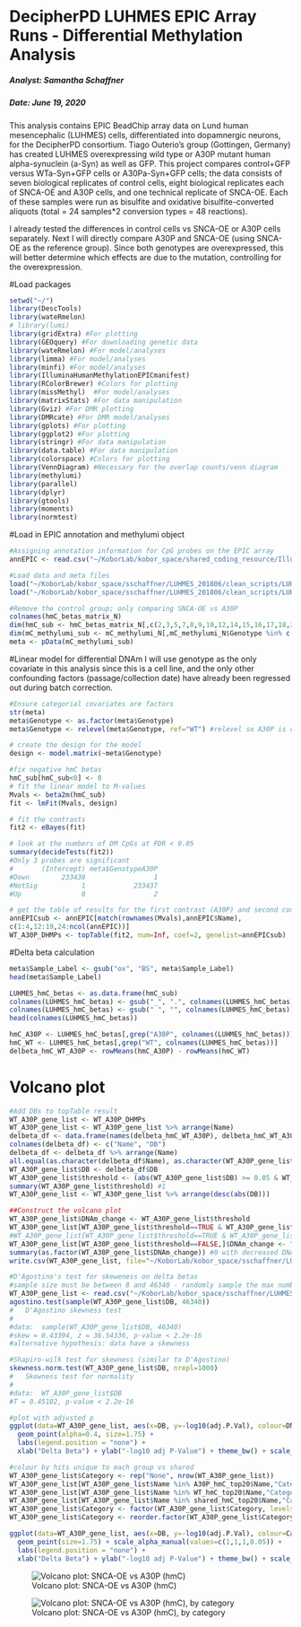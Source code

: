 DecipherPD LUHMES EPIC Array Runs - Differential Methylation Analysis
================================

##### Analyst: Samantha Schaffner
##### Date: June 19, 2020

This analysis contains EPIC BeadChip array data on Lund human mesencephalic (LUHMES) cells, differentiated into dopamnergic neurons, for the DecipherPD consortium. Tiago Outerio's group (Gottingen, Germany) has created LUHMES overexpressing wild type or A30P mutant human alpha-synuclein (a-Syn) as well as GFP. This project compares control+GFP versus WTa-Syn+GFP cells or A30Pa-Syn+GFP cells; the data consists of seven biological replicates of control cells, eight biological replicates each of SNCA-OE and A30P cells, and one technical replicate of SNCA-OE. Each of these samples were run as bisulfite and oxidative bisulfite-converted aliquots (total = 24 samples*2 conversion types = 48 reactions).

I already tested the differences in control cells vs SNCA-OE or A30P cells separately. Next I will directly compare A30P and SNCA-OE (using SNCA-OE as the reference group). Since both genotypes are overexpressed, this will better determine which effects are due to the mutation, controlling for the overexpression.

#Load packages
```r
setwd("~/")
library(DescTools)
library(wateRmelon)
# library(lumi)
library(gridExtra) #For plotting
library(GEOquery) #For downloading genetic data
library(wateRmelon) #For model/analyses
library(limma) #For model/analyses
library(minfi) #For model/analyses
library(IlluminaHumanMethylationEPICmanifest)
library(RColorBrewer) #Colors for plotting
library(missMethyl)  #For model/analyses
library(matrixStats) #For data manipulation
library(Gviz) #For DMR plotting
library(DMRcate) #For DMR model/analyses
library(gplots) #For plotting
library(ggplot2) #For plotting
library(stringr) #For data manipulation
library(data.table) #For data manipulation
library(colorspace) #Colors for plotting
library(VennDiagram) #Necessary for the overlap counts/venn diagram
library(methylumi)
library(parallel)
library(dplyr)
library(gtools)
library(moments)
library(normtest)
```

#Load in EPIC annotation and methylumi object
```r
#Assigning annotation information for CpG probes on the EPIC array
annEPIC <- read.csv("~/KoborLab/kobor_space/shared_coding_resource/Illumina_EPIC/EPIC_KH_Annotation.csv", row.names = 1)

#Load data and meta files
load("~/KoborLab/kobor_space/sschaffner/LUHMES_201806/clean_scripts/LUHMES_mC_clean_SS_06182020.RData")
load("~/KoborLab/kobor_space/sschaffner/LUHMES_201806/clean_scripts/LUHMES_hmC_clean_SS_06182020.RData")

#Remove the control group; only comparing SNCA-OE vs A30P
colnames(hmC_betas_matrix_N)
dim(hmC_sub <- hmC_betas_matrix_N[,c(2,3,5,7,8,9,10,12,14,15,16,17,18,20,21,23)]) #16
dim(mC_methylumi_sub <- mC_methylumi_N[,mC_methylumi_N$Genotype %in% c("WT", "A30P")]) #16
meta <- pData(mC_methylumi_sub)
```

#Linear model for differential DNAm
I will use genotype as the only covariate in this analysis since this is a cell line, and the only other confounding factors (passage/collection date) have already been regressed out during batch correction.
```r
#Ensure categorial covariates are factors
str(meta)
meta$Genotype <- as.factor(meta$Genotype)
meta$Genotype <- relevel(meta$Genotype, ref="WT") #relevel so A30P is compared to WT

# create the design for the model
design <- model.matrix(~meta$Genotype)

#fix negative hmC betas
hmC_sub[hmC_sub<0] <- 0
# fit the linear model to M-values
Mvals <- beta2m(hmC_sub)
fit <- lmFit(Mvals, design)

# fit the contrasts
fit2 <- eBayes(fit)

# look at the numbers of DM CpGs at FDR < 0.05
summary(decideTests(fit2))
#Only 3 probes are significant
#       (Intercept) meta$GenotypeA30P
#Down        233439                 1
#NotSig           1            233437
#Up               0                 2

# get the table of results for the first contrast (A30P) and second contrast (WT)
annEPICsub <- annEPIC[match(rownames(Mvals),annEPIC$Name),
c(1:4,12:19,24:ncol(annEPIC))]
WT_A30P_DHMPs <- topTable(fit2, num=Inf, coef=2, genelist=annEPICsub)
```

#Delta beta calculation
```r
meta$Sample_Label <- gsub("ox", "BS", meta$Sample_Label)
head(meta$Sample_Label)

LUHMES_hmC_betas <- as.data.frame(hmC_sub)
colnames(LUHMES_hmC_betas) <- gsub("_", ".", colnames(LUHMES_hmC_betas))
colnames(LUHMES_hmC_betas) <- gsub(" ", "", colnames(LUHMES_hmC_betas))
head(colnames(LUHMES_hmC_betas))

hmC_A30P <- LUHMES_hmC_betas[,grep("A30P", colnames(LUHMES_hmC_betas))]
hmC_WT <- LUHMES_hmC_betas[,grep("WT", colnames(LUHMES_hmC_betas))]
delbeta_hmC_WT_A30P <- rowMeans(hmC_A30P) - rowMeans(hmC_WT)
```

# Volcano plot
```r
#Add DBs to topTable result
WT_A30P_gene_list <- WT_A30P_DHMPs
WT_A30P_gene_list <- WT_A30P_gene_list %>% arrange(Name)
delbeta_df <- data.frame(names(delbeta_hmC_WT_A30P), delbeta_hmC_WT_A30P)
colnames(delbeta_df) <- c("Name", "DB")
delbeta_df <- delbeta_df %>% arrange(Name)
all.equal(as.character(delbeta_df$Name), as.character(WT_A30P_gene_list$Name))
WT_A30P_gene_list$DB <- delbeta_df$DB
WT_A30P_gene_list$threshold <- (abs(WT_A30P_gene_list$DB) >= 0.05 & WT_A30P_gene_list$adj.P.Val <= 0.05)
summary(WT_A30P_gene_list$threshold) #1
WT_A30P_gene_list <- WT_A30P_gene_list %>% arrange(desc(abs(DB)))

##Construct the volcano plot
WT_A30P_gene_list$DNAm_change <- WT_A30P_gene_list$threshold
WT_A30P_gene_list[WT_A30P_gene_list$threshold==TRUE & WT_A30P_gene_list$DB>0,]$DNAm_change <- "Increase"
#WT_A30P_gene_list[WT_A30P_gene_list$threshold==TRUE & WT_A30P_gene_list$DB<0,]$DNAm_change <- "Decrease"
WT_A30P_gene_list[WT_A30P_gene_list$threshold==FALSE,]$DNAm_change <- "NS"
summary(as.factor(WT_A30P_gene_list$DNAm_change)) #0 with decreased DNAhm, 1 with increased DNAhm
write.csv(WT_A30P_gene_list, file="~/KoborLab/kobor_space/sschaffner/LUHMES_201806/clean_scripts/DHMPs_WT_A30P_06192020.csv")

#D'Agostino's test for skeweness on delta betas
#sample size must be between 8 and 46340 - randomly sample the max number
WT_A30P_gene_list <- read.csv("~/KoborLab/kobor_space/sschaffner/LUHMES_201806/clean_scripts/DHMPs_WT_A30P_06192020.csv")
agostino.test(sample(WT_A30P_gene_list$DB, 46340))
#	D'Agostino skewness test
#
#data:  sample(WT_A30P_gene_list$DB, 46340)
#skew = 0.43394, z = 36.54336, p-value < 2.2e-16
#alternative hypothesis: data have a skewness

#Shapiro-wilk test for skewness (similar to D'Agostino)
skewness.norm.test(WT_A30P_gene_list$DB, nrepl=1000)
#	Skewness test for normality
#
#data:  WT_A30P_gene_list$DB
#T = 0.45102, p-value < 2.2e-16

#plot with adjusted p
ggplot(data=WT_A30P_gene_list, aes(x=DB, y=-log10(adj.P.Val), colour=DNAm_change)) +
  geom_point(alpha=0.4, size=1.75) +
  labs(legend.position = "none") +
  xlab("Delta Beta") + ylab("-log10 adj P-Value") + theme_bw() + scale_color_manual(values=c("blue","#bfbfbf")) + geom_hline(yintercept=-log10(0.05)) + geom_vline(xintercept=-0.05) + geom_vline(xintercept=0.05) + ylim(c(0,6)) + xlim(c(-0.2,0.2)) #ylim chosen to match graphs from other comparisons

#colour by hits unique to each group vs shared
WT_A30P_gene_list$Category <- rep("None", nrow(WT_A30P_gene_list))
WT_A30P_gene_list[WT_A30P_gene_list$Name %in% A30P_hmC_top20$Name,"Category"] <- "A30P aSyn unique"
WT_A30P_gene_list[WT_A30P_gene_list$Name %in% WT_hmC_top20$Name,"Category"] <- "WT aSyn unique"
WT_A30P_gene_list[WT_A30P_gene_list$Name %in% shared_hmC_top20$Name,"Category"] <- "WT and A30P aSyn"
WT_A30P_gene_list$Category <- factor(WT_A30P_gene_list$Category, levels=WT_A30P_gene_list$Category)
WT_A30P_gene_list$Category <- reorder.factor(WT_A30P_gene_list$Category, new.order=c("WT aSyn unique", "A30P aSyn unique", "WT and A30P aSyn", "None"))

ggplot(data=WT_A30P_gene_list, aes(x=DB, y=-log10(adj.P.Val), colour=Category, alpha=Category)) +
  geom_point(size=1.75) + scale_alpha_manual(values=c(1,1,1,0.05)) +
  labs(legend.position = "none") +
  xlab("Delta Beta") + ylab("-log10 adj P-Value") + theme_bw() + scale_color_manual(values=c("orange","purple","black","#bfbfbf")) + geom_hline(yintercept=-log10(0.05)) + geom_vline(xintercept=-0.05) + geom_vline(xintercept=0.05) + ylim(c(0,6))
```
![Volcano plot: SNCA-OE vs A30P (hmC)](/home/BCRICWH.LAN/sschaffner/KoborLab/kobor_space/sschaffner/LUHMES_201806/clean_scripts/volcano_hmC_WT_A30P_06222020.png)

![Volcano plot: SNCA-OE vs A30P (hmC), by category](/home/BCRICWH.LAN/sschaffner/KoborLab/kobor_space/sschaffner/LUHMES_201806/clean_scripts/volcano_WT_A30P_hmC_category.png)
